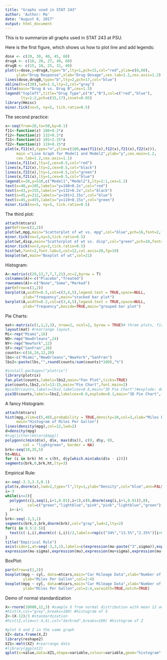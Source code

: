 ```yaml
---
title: "Graphs used in STAT 243"
author: 'Author: Ma'
date: "August 8, 2017"
output: html_document
---
```


This is to summarize all graphs used in STAT 243 at PSU.

Here is the first figure, which shows us how to plot line and add legends:

```r
dose <- c(20, 30, 40, 45, 60)
drugA <- c(16, 20, 27, 40, 60)
drugB <- c(15, 18, 25, 31, 40)
plot(x=dose,y=drugA,type="b",lty=1,pch=15,col="red",ylim=c(0,60),
     ylab="Drug Response",xlab="Drug Dosage",cex.lab=1.2,cex.axis=1.2)
lines(dose,drugB,type="b",lty=2,pch=17,col="blue")
abline(h=c(30),lwd=1.5,lty=2,col="gray")
title(main="Drug A vs. Drug B",cex=1.5)
legend("topleft",title="Drug Type",c("A","B"),col=c("red","blue"),
       lty=1:2,pch=c(15,17),inset=0.05)
library(Hmisc)
minor.tick(nx=5, ny=5, tick.ratio=0.5)
```

The second practice:

```r
x<-seq(from=20,to=50,by=0.1)
f11<-function(z) 108+0.2*z
f12<-function(z) 132+0.2*z
f21<-function(z) 101+2.15*z
f22<-function(z) 119+8.15*z
plot(x,f11(x),type="n",ylim=c(100,max(f11(x),f12(x),f21(x),f22(x))),
     main ="Line Graph for Model1 and Model2",ylab="y",cex.main=1.2,
     cex.lab=1.2,cex.axis=1.1)
lines(x,f11(x),lty=2,cex=0.5,col="red")
lines(x,f12(x),lty=2,cex=0.5,col="black")
lines(x,f22(x),lty=1,cex=0.5,col="green")
lines(x,f21(x),lty=1,cex=0.5,col="blue")
legend(x=20,y=510,c("Model1","Model2"),lty=2:1,cex=1.2)
text(x=40,y=105,labels="y=108+0.2x",col="red")
text(x=43,y=155,labels="y=132+0.2x",col="black")
text(x=45,y=212,labels="y=101+2.15x",col="blue")
text(x=45,y=455,labels="y=119+8.15x",col="green")
minor.tick(nx=5, ny=5, tick.ratio=0.5)
```

The third plot:
```r
attach(mtcars)
par(mfrow=c(2,2))
plot(wt,mpg,main="Scattorplot of wt vs. mpg",col="blue",pch=16,font=2,font.lab=2)
minor.tick(nx=3,ny=3,tick.ratio=0.5)
plot(wt,disp,main="Scattorplot of wt vs. disp",col="green",pch=18,font=4,font.lab=4)
minor.tick(nx=3,ny=3,tick.ratio=0.5)
hist(wt,font=2,font.lab=2,col=12,col.axis=20,fg=19)
boxplot(wt,main="Boxplot of wt",col=21)
```

Histogram:
```r
A<-matrix(c(29,13,7,7,7,21),nc=2,byrow = T)
colnames(A)<-c("Placebo","Treated")
rownames(A)<-c("None","Some","Marked")
par(mfrow=c(1,2))
barplot(A,width=0.5,col=c(3,4,5),legend.text = TRUE,space=NULL,
        ylab="frequency",main="stacked bar plot")
barplot(A,width=0.2,col=c(3,4,5),legend.text = TRUE,space=NULL,
        ylab="frequency",beside=TRUE,main="grouped bar plot")
```

Pie Charts:
```r
mat<-matrix(c(1,1,2,3), nrow=2, ncol=2, byrow = TRUE)# three plots, first plot located in (1,1) and (1,2)
layout(mat) #rearrange layout. 
Mi<-rep("Miami",16) 
NO<-rep("NewOrleans",24) 
NY<-rep("NewYork",12) 
SF<-rep("SanFran",28) 
counts<-c(16,24,12,28)
lbs<-c("Miami","NewOrleans","NewYork","SanFran")
lbs2<-paste(lbs,"",round(counts/sum(counts)*100),"%")

#install.packages("plotrix")
library(plotrix)
fan.plot(counts,labels=lbs2,main="Fan Plot",ticks=TRUE)
pie(counts,lbs2,col=13:15,main="Pie Chart",font.main=2)
#pie3D(counts,labels=lbs2,labelcex=0.8,main="3D Pie Chart")#explode: detach
pie3D(counts,labels=lbs2,labelcex=0.8,explode=0.1,main="3D Pie Chart",font.main=2)#explode
```

A fancy Histogram:
```r
attach(mtcars)
hist(mpg,xlim=c(5,40),probability = TRUE,density=10,col=3,xlab="Miles Per Gallon",
     main="Histogram of Miles Per Gallon")
lines(density(mpg),col=12,lwd=2)
d=density(mpg)
#rug(jitter(mtcars$mpg))
polygon(c(min(d$x), d$x, max(d$x)), c(0, d$y, 0),
        col = "lightgreen", border = NA)
brk<-seq(10,35,5)
ht=NULL
for (i in brk) ht = c(ht, d$y[which.min(abs(d$x - i))])
segments(brk,0,brk,ht,lty=3)
```

Empirical Rule:
```r
x<-seq(-3.3,3.3,0.1)
plot(x,dnorm(x),lwd=2,type="l",lty=1,ylab="Density",col="blue",ann=FALSE,axes=FALSE)
i=-3
while(i<=3){
  polygon(c(i,seq(i,i+1,0.01),i+1),c(0,dnorm(seq(i,i+1,0.01)),0),
          col=c("green","lightblue","pink","pink","lightblue","green")[i+4],border=FALSE)
  i<-i+1
} 
brk<-seq(-3,3,1)
segments(brk,0,brk,dnorm(brk),col="gray",lwd=2,lty=2)
for(i in 0.5:2.5){
  text(c(-i,i),dnorm(c(-i,i))/2,labels=rep(c("34%","13.5%","2.35%")[i+0.5],2),cex=1.2)
}
title("Empirical Rule")
axis(side=1,at=seq(-3,3,1),labels=c(expression(mu-paste("3",sigma)),expression(mu-paste("2",sigma)),
expression(mu-sigma),expression(mu),expression(mu+sigma),expression(mu+paste("2",sigma)),expression(mu+paste("3",sigma))))
```

BoxPlot:
```r
par(mfrow=c(1,2))
boxplot(mpg ~ cyl, data=mtcars,main="Car Mileage Data",xlab="Number of Cylinders",
        ylab="Miles Per Gallon",col=2:4)
boxplot(mpg ~ cyl, data=mtcars,main="Car Mileage Data",xlab="Number of Cylinders",
        ylab="Miles Per Gallon",col=2:4,varwidth=TRUE,notch=TRUE)
```

Demo of normal standardization
```r
X<-rnorm(10000,12,3) #sample X from normal distribution with mean 12 and S.D. 3
#hist(X,col="grey",breaks=100) #histogram of X
Z<-(X-12)/3 #standardization
#hist(Z,xlim=c(-4,4),col="darkred",breaks=100) #histogram of Z

#plot X and Z in the same graph
XZ<-data.frame(X,Z)
library(reshape2)
XZ1<-melt(XZ) #rearrange data
#library(ggplot2)
qplot(x=value,data=XZ1,shape=variable,colour=variable,geom="histogram",bins=100) #plot X and Z
```

